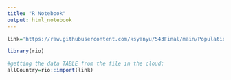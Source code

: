 ```yaml
---
title: "R Notebook"
output: html_notebook
---
```




```r
link='https://raw.githubusercontent.com/ksyanyu/543Final/main/PopulationGrowthAllCountry.csv'

library(rio)

#getting the data TABLE from the file in the cloud:
allCountry=rio::import(link)
```
